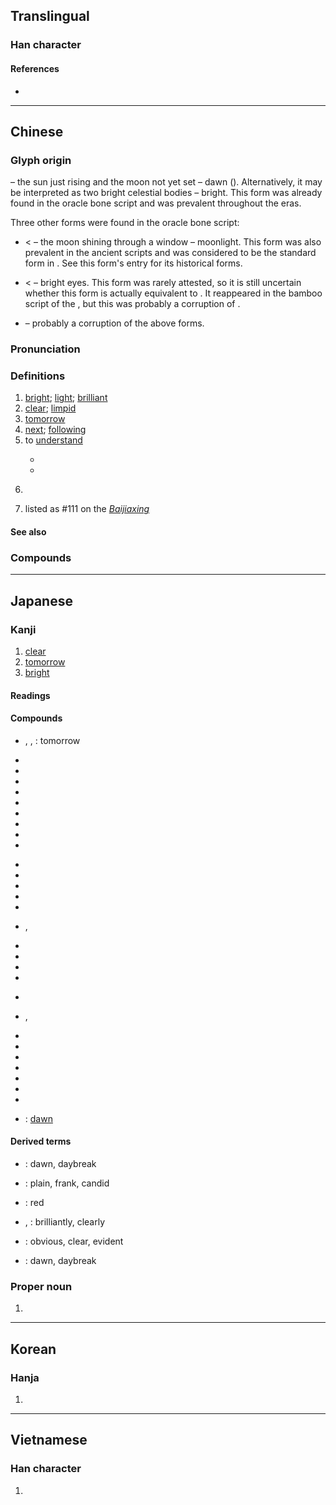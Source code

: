 {{character info/new}}
{{also|日月}}
==Translingual==
{{stroke order}}

===Han character===
{{Han char|rn=72|rad=日|as=04|sn=8|four=67020|canj=AB|ids=⿰日月}}

====References====
* {{Han ref|kx=0491.120|dkj=13805|dj=0852.180|hdz=21491.080|uh=660E|ud=26126|bh=A9FA|bd=43514}}

----

==Chinese==
{{zh-forms|alt=朙}}

===Glyph origin===
{{Han etyl}}

{{Han compound|日|月|ls=ic|t1=sun|t2=moon}} – the sun just rising and the moon not yet set – dawn ({{zh-l|*天明}}). Alternatively, it may be interpreted as two bright celestial bodies – bright. This form was already found in the oracle bone script and was prevalent throughout the eras.

Three other forms were found in the oracle bone script:
* {{zh-l|*朙}} < {{Han compound|囧|月|t1=window}} – the moon shining through a window – moonlight. This form was also prevalent in the ancient scripts and was considered to be the standard form in ''{{w|Shuowen}}''. See this form's entry for its historical forms.
* {{zh-l|*眀}} < {{Han compound|目|月|t1=eye}} – bright eyes. This form was rarely attested, so it is still uncertain whether this form is actually equivalent to {{lang|zh|明}}. It reappeared in the bamboo script of the {{w|Qin dynasty}}, but this was probably a corruption of {{zh-l|*朙}}.
* {{Han compound|田|月}} – probably a corruption of the above forms.

===Pronunciation===
{{zh-pron
|m=míng
|c=ming4
|h=pfs=mìn
|md=màng/mìng
|md_note=màng - vernacular; mìng - literary
|mn=bêng/bîn/miâ/xm,kh,yl,tn,tc:mê/zz:mêe/tn,mg:mî/qz,tp,lk,sx,hc:môa/twv:mâ
|mn_note=bêng - literary; bîn, miâ - vernacular; mê/mêe/mî/môa/mâ - vernacular (limited, e.g. {{zh-l|*明年}})
|w=3men,3min
|w_note=3men - vernacular; 3min - literary
|mc=y
|oc=y
|cat=a,n,pn
}}

===Definitions===
{{zh-hanzi}}

# [[bright]]; [[light]]; [[brilliant]]
# [[clear]]; [[limpid]]
# [[tomorrow]]
# [[next]]; [[following]]
# to [[understand]]
#: {{zh-x|講明|to explain}}
#* {{zh-x|你 唔 明 一定 要 出聲。|If you don't '''understand''' you must speak up.|C}}
#* {{zh-x|我 真係 唔係 好 明 點解（……）|I really don't get why (…)|C}}
# {{zh-div|朝}} {{w|Ming dynasty}}
# {{surname|lang=zh|dot=,}} listed as #111 on the ''[[:w:Baijiaxing|Baijiaxing]]''

====See also====
{{zh-Chinese dynasties}}

===Compounds===
{{zh-der|明暗|明白|明白人|明燦燦|明察|明察暗訪|明察秋毫|明達|明燈|明斷|明礬|明光|明光光|明光瓦亮|明火|明潔|明凈|明靜|明鏡|明朗|明亮|明明|明年|明槍暗箭|明搶|明確|明兒|明日|明銳|明閃閃|明升暗降|明顯|明星|明天|明槍易躲，暗箭難防|明目張膽|小聰明|伯明罕|公明|光明|光明燈|失明|大明星|呈明|半透明|嚴明|修明|圓明園|因明|喪明|判明|天明|宣明|復明|幽明|平明|催明鳥|三明治|孔明|分明|唐明皇|小明|大明曆|南明|克明|休明|孔明燈|剖明|夜明珠|五明|不明|三明|廉明|大明湖|大明|夜明|幽明錄|嚮明|哉生明|公生明|明鐙|流明|砸明火|明降|明淨|明刑|明徹|明忘八|文明戲|明玕|明如翦|明決|明詩|明曉|清明節|明臺|明快|明令|明旌|文明病|明節|明範|明當|明前|明滅|明據|明講|明誓|決明子|明志|明蟾|明王|明詔|明了|明麗|明公|明言|明訓|明慎|明知|朱明|明瓦|明秀|擺明|明盛|明分|申明|啟明|明晨|稟明|明新|明夜|明發|明亮隔|無明|明板|明哲|明挖|明貺|正明師|明君|明媚|明暢|明法|神明|明瞭|明線|明治|明丟丟|明度|明樓|明理|明辨|昆明湖|朧明|注明|明兩|明鑒|明朝|明聖|清明|明遠樓|明喻|明溝|明智|晦明|旦明|明人|明神|明允|明河|昆明池|明瑟|照明|明密|明開|空明|春明|查明|明德|明經|明良|明槍|明師|明打明|明盤|朏明|明幌幌|明旦|明堂|明知道|挑明|明亮亮|昭明|明器|明膠|明道|明衣|明璫|明燭|明牌|明祀|明早|沒天明|明世|明者|發明|明通|明間|明慧|昌明|明府|明信片|明晃晃|明後|標明|明晰|明石|明命|明眼人|明牧|明順|澄明|明主|明目|明珠|敘明|明駝|明靈|照明彈|明悟|明說|明賢|明滴溜|明澈|發明家|明輪|石決明|文明|打明火|明碼|淺明|明夷|明局|明蝦|洞明|明四家|明汪汪|明豔|決明|永明體|明琅|明妃|明時|投明|明肌雪|明正|明鑑|松明|明證|明處|無明火|明文|昏明|明調|明見|明示|明眼|明眸|明水|明杖|明月光|明月|明擺著|明恕|明德茶|明威|明太祖|明倫堂|方明|文明人|明教|指明|精明|陽明|聲明|顯明|齊明|聰明|英明|詳明|過明路|野決明|陽明山|賢明|說明書|虛明|說明文|說明|馬明王|簡明|長明燈|質明|黎明|表明|靜明園|黃明膠|證明|鮮明|鬼聰明|趕明兒|高明|開明|餘明|重明|透明|頭明|透明化|透明體|通明|驗明|闡明|聖明|薄明|黃明|遲明|趙公明|透明漆|透明度|辨明|載明|證明書|註明|言明|芵明|聰明人}}

----

==Japanese==

===Kanji===
{{ja-kanji|grade=2|rs=日04}}

# [[clear]]
# [[tomorrow]]
# [[bright]]

====Readings====
{{ja-readings
|goon=みょう<みやう
|kanon=めい
|toon=みん
|kun=あか-るい, あき-らか, あ-ける, あ-かす, あ-くる, あか-らむ, あ-かり, あか-るむ, あ-く
|nanori=あ, あか, あかり, あかる, あき, あきら, あけ, あける, きよし, くに, さとし, てる, とおる, とし, なお, のり, はじめ, はる, ひろ, み, みつ, よし
}}

====Compounds====
{{top3}}
* {{ja-r|明日|あした}}, {{ja-r|明日|あす}}, {{ja-r|明日|みょうにち}}: tomorrow
* {{ja-r|明暗|めいあん}}
* {{ja-r|明快|めいかい}}
* {{ja-r|明解|めいかい}}
* {{ja-r|明海|めいかい}}
* {{ja-r|明確|めいかく}}
* {{ja-r|明鏡止水|めいきょうしすい}}
* {{ja-r|明君|めいくん}}
* {{ja-r|明言|めいげん}}
* {{ja-r|明察|めいさつ}}
{{mid3}}
* {{ja-r|明示|めいじ}}
* {{ja-r|明星|みょうじょう}}
* {{ja-r|明治|^めいじ}}
* {{ja-r|明信|^あきのぶ}}
* {{ja-r|明晰|めいせき}}
* {{ja-r|明朝|みょうちょう}}, {{ja-r|明朝|^みんちょう}}
* {{ja-r|明白|めいはく}}
* {{ja-r|明瞭|めいりょう}}
* {{ja-r|不明|ふめい}}
* {{ja-r|解明|かいめい}}
{{mid3}}
* {{ja-r|究明|きゅうめい}}
* {{ja-r|克明|こくめい}}, {{ja-r|克明|^かつあき}}
* {{ja-r|証明|しょうめい}}
* {{ja-r|照明|しょうめい}}
* {{ja-r|灯明|とうみょう}}
* {{ja-r|透明|とうめい}}
* {{ja-r|薄明|はくめい}}
* {{ja-r|発明|はつめい}}
* {{ja-r|文明|ぶんめい}}
* {{ja-r|晨明|しんめい}}: [[dawn]]
{{bottom}}

====Derived terms====
* {{ja-r|暁|あかつき}}: dawn, daybreak
* {{ja-r|明白|あからさま}}: plain, frank, candid
* {{ja-r|赤|あか}}: red
* {{ja-r|明々と|あか.あか と}}, {{ja-r|赤々と|あか.あか と}}: brilliantly, clearly
* {{ja-r|明らか|あきらか}}: obvious, clear, evident
* {{ja-r|明け|あけ}}: dawn, daybreak

===Proper noun===
{{ja-pos|あきら|proper}}

# {{given name|male|lang=ja|sort=あきら}}

----

==Korean==

===Hanja===
{{ko-hanja|hangeul=명|eumhun=|rv=myeong|mr=myŏng|y=myeng}}

# {{defn|lang=ko|sort=日04}}

----

==Vietnamese==

===Han character===
{{vi-hantu|[[minh]]|rs=日04}}

# {{defn|lang=vi|sort=日04}}